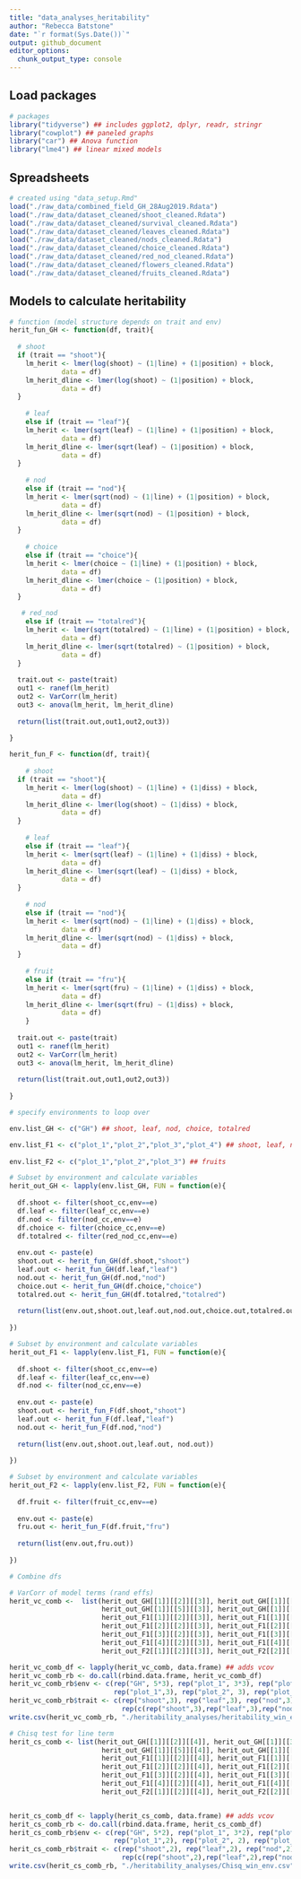 ```yaml
---
title: "data_analyses_heritability"
author: "Rebecca Batstone"
date: "`r format(Sys.Date())`"
output: github_document
editor_options: 
  chunk_output_type: console
---
```


## Load packages

```r
# packages
library("tidyverse") ## includes ggplot2, dplyr, readr, stringr
library("cowplot") ## paneled graphs
library("car") ## Anova function
library("lme4") ## linear mixed models
```

## Spreadsheets

```r
# created using "data_setup.Rmd"
load("./raw_data/combined_field_GH_28Aug2019.Rdata")
load("./raw_data/dataset_cleaned/shoot_cleaned.Rdata")
load("./raw_data/dataset_cleaned/survival_cleaned.Rdata")
load("./raw_data/dataset_cleaned/leaves_cleaned.Rdata")
load("./raw_data/dataset_cleaned/nods_cleaned.Rdata")
load("./raw_data/dataset_cleaned/choice_cleaned.Rdata")
load("./raw_data/dataset_cleaned/red_nod_cleaned.Rdata")
load("./raw_data/dataset_cleaned/flowers_cleaned.Rdata")
load("./raw_data/dataset_cleaned/fruits_cleaned.Rdata")
```

## Models to calculate heritability

```r

# function (model structure depends on trait and env)
herit_fun_GH <- function(df, trait){
  
  # shoot
  if (trait == "shoot"){
    lm_herit <- lmer(log(shoot) ~ (1|line) + (1|position) + block,
             data = df)
    lm_herit_dline <- lmer(log(shoot) ~ (1|position) + block,
             data = df)
  }
  
    # leaf
    else if (trait == "leaf"){
    lm_herit <- lmer(sqrt(leaf) ~ (1|line) + (1|position) + block,
             data = df)
    lm_herit_dline <- lmer(sqrt(leaf) ~ (1|position) + block,
             data = df)
  }
  
    # nod
    else if (trait == "nod"){
    lm_herit <- lmer(sqrt(nod) ~ (1|line) + (1|position) + block,
             data = df)
    lm_herit_dline <- lmer(sqrt(nod) ~ (1|position) + block,
             data = df)
  }
  
    # choice
    else if (trait == "choice"){
    lm_herit <- lmer(choice ~ (1|line) + (1|position) + block,
             data = df)
    lm_herit_dline <- lmer(choice ~ (1|position) + block,
             data = df)
  }

   # red_nod
    else if (trait == "totalred"){
    lm_herit <- lmer(sqrt(totalred) ~ (1|line) + (1|position) + block,
             data = df)
    lm_herit_dline <- lmer(sqrt(totalred) ~ (1|position) + block,
             data = df)
  }
  
  trait.out <- paste(trait)
  out1 <- ranef(lm_herit)
  out2 <- VarCorr(lm_herit)
  out3 <- anova(lm_herit, lm_herit_dline)
  
  return(list(trait.out,out1,out2,out3))
  
}

herit_fun_F <- function(df, trait){
  
    # shoot
  if (trait == "shoot"){
    lm_herit <- lmer(log(shoot) ~ (1|line) + (1|diss) + block,
             data = df)
    lm_herit_dline <- lmer(log(shoot) ~ (1|diss) + block,
             data = df)
  }
  
    # leaf
    else if (trait == "leaf"){
    lm_herit <- lmer(sqrt(leaf) ~ (1|line) + (1|diss) + block,
             data = df)
    lm_herit_dline <- lmer(sqrt(leaf) ~ (1|diss) + block,
             data = df)
  }
  
    # nod
    else if (trait == "nod"){
    lm_herit <- lmer(sqrt(nod) ~ (1|line) + (1|diss) + block,
             data = df)
    lm_herit_dline <- lmer(sqrt(nod) ~ (1|diss) + block,
             data = df)
  }
  
    # fruit
    else if (trait == "fru"){
    lm_herit <- lmer(sqrt(fru) ~ (1|line) + (1|diss) + block,
             data = df)
    lm_herit_dline <- lmer(sqrt(fru) ~ (1|diss) + block,
             data = df)
    }
  
  trait.out <- paste(trait)
  out1 <- ranef(lm_herit)
  out2 <- VarCorr(lm_herit)
  out3 <- anova(lm_herit, lm_herit_dline)
  
  return(list(trait.out,out1,out2,out3))
  
}

# specify environments to loop over

env.list_GH <- c("GH") ## shoot, leaf, nod, choice, totalred

env.list_F1 <- c("plot_1","plot_2","plot_3","plot_4") ## shoot, leaf, nod
  
env.list_F2 <- c("plot_1","plot_2","plot_3") ## fruits

# Subset by environment and calculate variables
herit_out_GH <- lapply(env.list_GH, FUN = function(e){
  
  df.shoot <- filter(shoot_cc,env==e)
  df.leaf <- filter(leaf_cc,env==e)
  df.nod <- filter(nod_cc,env==e)
  df.choice <- filter(choice_cc,env==e)
  df.totalred <- filter(red_nod_cc,env==e)
  
  env.out <- paste(e)
  shoot.out <- herit_fun_GH(df.shoot,"shoot")
  leaf.out <- herit_fun_GH(df.leaf,"leaf")
  nod.out <- herit_fun_GH(df.nod,"nod")
  choice.out <- herit_fun_GH(df.choice,"choice")
  totalred.out <- herit_fun_GH(df.totalred,"totalred")
  
  return(list(env.out,shoot.out,leaf.out,nod.out,choice.out,totalred.out))
  
})

# Subset by environment and calculate variables
herit_out_F1 <- lapply(env.list_F1, FUN = function(e){
  
  df.shoot <- filter(shoot_cc,env==e)
  df.leaf <- filter(leaf_cc,env==e)
  df.nod <- filter(nod_cc,env==e)
  
  env.out <- paste(e)
  shoot.out <- herit_fun_F(df.shoot,"shoot")
  leaf.out <- herit_fun_F(df.leaf,"leaf")
  nod.out <- herit_fun_F(df.nod,"nod")
  
  return(list(env.out,shoot.out,leaf.out, nod.out))
  
})

# Subset by environment and calculate variables
herit_out_F2 <- lapply(env.list_F2, FUN = function(e){
  
  df.fruit <- filter(fruit_cc,env==e)
  
  env.out <- paste(e)
  fru.out <- herit_fun_F(df.fruit,"fru")
  
  return(list(env.out,fru.out))
  
})

# Combine dfs

# VarCorr of model terms (rand effs)
herit_vc_comb <-  list(herit_out_GH[[1]][[2]][[3]], herit_out_GH[[1]][[3]][[3]], herit_out_GH[[1]][[4]][[3]],
                       herit_out_GH[[1]][[5]][[3]], herit_out_GH[[1]][[6]][[3]], ## GH only
                       herit_out_F1[[1]][[2]][[3]], herit_out_F1[[1]][[3]][[3]], herit_out_F1[[1]][[4]][[3]], ## p1
                       herit_out_F1[[2]][[2]][[3]], herit_out_F1[[2]][[3]][[3]], herit_out_F1[[2]][[4]][[3]], ## p2
                       herit_out_F1[[3]][[2]][[3]], herit_out_F1[[3]][[3]][[3]], herit_out_F1[[3]][[4]][[3]], ## p3
                       herit_out_F1[[4]][[2]][[3]], herit_out_F1[[4]][[3]][[3]], herit_out_F1[[4]][[4]][[3]], ## p4
                       herit_out_F2[[1]][[2]][[3]], herit_out_F2[[2]][[2]][[3]], herit_out_F2[[3]][[2]][[3]]) ## fruit

herit_vc_comb_df <- lapply(herit_vc_comb, data.frame) ## adds vcov
herit_vc_comb_rb <- do.call(rbind.data.frame, herit_vc_comb_df)
herit_vc_comb_rb$env <- c(rep("GH", 5*3), rep("plot_1", 3*3), rep("plot_2", 3*3), rep("plot_3", 3*3), rep("plot_4", 3*3),
                          rep("plot_1",3), rep("plot_2", 3), rep("plot_3",3))
herit_vc_comb_rb$trait <- c(rep("shoot",3), rep("leaf",3), rep("nod",3), rep("choice",3), rep("red_nod",3),
                            rep(c(rep("shoot",3),rep("leaf",3),rep("nod",3)), 4),rep("fruit", 3*3))
write.csv(herit_vc_comb_rb, "./heritability_analyses/heritability_win_env.csv", row.names = FALSE)

# Chisq test for line term
herit_cs_comb <- list(herit_out_GH[[1]][[2]][[4]], herit_out_GH[[1]][[3]][[4]], herit_out_GH[[1]][[4]][[4]],
                       herit_out_GH[[1]][[5]][[4]], herit_out_GH[[1]][[6]][[4]], ## GH only
                       herit_out_F1[[1]][[2]][[4]], herit_out_F1[[1]][[3]][[4]], herit_out_F1[[1]][[4]][[4]], ## p1
                       herit_out_F1[[2]][[2]][[4]], herit_out_F1[[2]][[3]][[4]], herit_out_F1[[2]][[4]][[4]], ## p2
                       herit_out_F1[[3]][[2]][[4]], herit_out_F1[[3]][[3]][[4]], herit_out_F1[[3]][[4]][[4]], ## p3
                       herit_out_F1[[4]][[2]][[4]], herit_out_F1[[4]][[3]][[4]], herit_out_F1[[4]][[4]][[4]], ## p4
                       herit_out_F2[[1]][[2]][[4]], herit_out_F2[[2]][[2]][[4]], herit_out_F2[[3]][[2]][[4]]) ## fruit


herit_cs_comb_df <- lapply(herit_cs_comb, data.frame) ## adds vcov
herit_cs_comb_rb <- do.call(rbind.data.frame, herit_cs_comb_df)
herit_cs_comb_rb$env <- c(rep("GH", 5*2), rep("plot_1", 3*2), rep("plot_2", 3*2), rep("plot_3", 3*2), rep("plot_4", 3*2),
                          rep("plot_1",2), rep("plot_2", 2), rep("plot_3",2))
herit_cs_comb_rb$trait <- c(rep("shoot",2), rep("leaf",2), rep("nod",2), rep("choice",2), rep("red_nod",2),
                            rep(c(rep("shoot",2),rep("leaf",2),rep("nod",2)), 4),rep("fruit", 3*2))
write.csv(herit_cs_comb_rb, "./heritability_analyses/Chisq_win_env.csv", row.names = FALSE)
```
